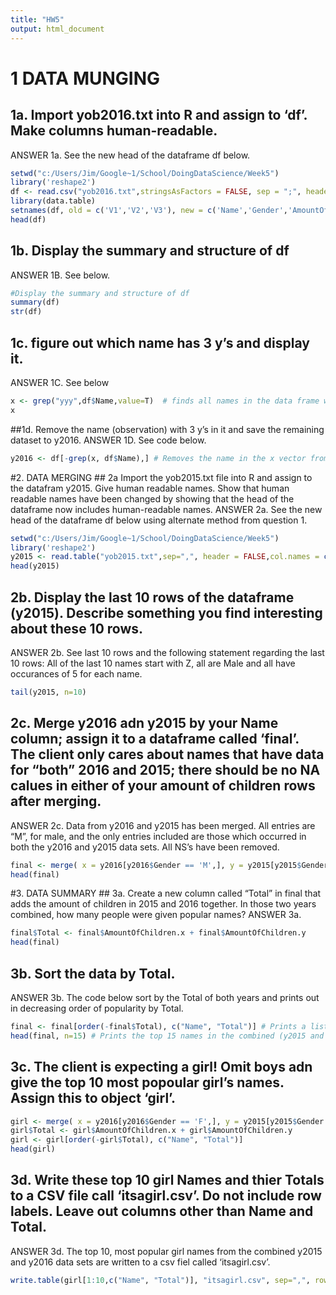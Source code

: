 ```yaml
---
title: "HW5"
output: html_document
---
```

# 1 DATA MUNGING
## 1a. Import yob2016.txt into R and assign to 'df'.  Make columns human-readable.
ANSWER 1a.  See the new head of the dataframe df below.
```r
setwd("c:/Users/Jim/Google~1/School/DoingDataScience/Week5")
library('reshape2')
df <- read.csv("yob2016.txt",stringsAsFactors = FALSE, sep = ";", header = FALSE)
library(data.table)
setnames(df, old = c('V1','V2','V3'), new = c('Name','Gender','AmountOfChildren'))
head(df)
```

## 1b. Display the summary and structure of df
ANSWER 1B. See below.
```r
#Display the summary and structure of df
summary(df)
str(df)
```

## 1c. figure out which name has 3 y's and display it.
ANSWER 1C. See below
```r
x <- grep("yyy",df$Name,value=T)  # finds all names in the data frame with 'yyy' in the name.
x
```
##1d. Remove the name (observation) with 3 y's in it and save the remaining dataset to y2016.
ANSWER 1D.  See code below.
```r
y2016 <- df[-grep(x, df$Name),] # Removes the name in the x vector from the df vector and assigns the remaining to a new vector called y2016
```

#2. DATA MERGING
## 2a Import the yob2015.txt file into R and assign to the datafram y2015.  Give human readable names.  Show that human readable names have been changed by showing that the head of the dataframe now includes human-readable names.
ANSWER 2a.  See the new head of the dataframe df below using alternate method from question 1.
```r
setwd("c:/Users/Jim/Google~1/School/DoingDataScience/Week5")
library('reshape2')
y2015 <- read.table("yob2015.txt",sep=",", header = FALSE,col.names = c('Name','Gender','AmountOfChildren')) 
head(y2015)
```

## 2b. Display the last 10 rows of the dataframe (y2015).  Describe something you find interesting about these 10 rows.
ANSWER 2b.  See last 10 rows and the following statement regarding the last 10 rows:  All of the last 10 names start with Z, all are Male and all have occurances of 5 for each name.
```r
tail(y2015, n=10)
```

## 2c. Merge y2016 adn y2015 by your Name column; assign it to a dataframe called 'final'.  The client only cares about names that have data for "both" 2016 and 2015; there should be no NA calues in either of your amount of children rows after merging.
ANSWER 2c. Data from y2016 and y2015 has been merged.  All entries are "M", for male, and the only entries included are those which occurred in both the y2016 and y2015 data sets.  All NS's have been removed.
```r
final <- merge( x = y2016[y2016$Gender == 'M',], y = y2015[y2015$Gender == 'M',], by = 'Name', all = FALSE)
head(final)
```

#3. DATA SUMMARY
## 3a. Create a new column called "Total" in final that adds the amount of children in 2015 and 2016 together.  In those two years combined, how many people were given popular names?
ANSWER 3a.  
```r
final$Total <- final$AmountOfChildren.x + final$AmountOfChildren.y
head(final)
```
## 3b. Sort the data by Total.
ANSWER 3b.  The code below sort by the Total of both years and prints out in decreasing order of popularity by Total. 
```r
final <- final[order(-final$Total), c("Name", "Total")] # Prints a list of the most popular names form y2016 and y2015 combined (final) in a decreasing order by Total of both years.
head(final, n=15) # Prints the top 15 names in the combined (y2015 and y2016) data set by popularity as indicated in the 'Total' column.
```
## 3c.  The client is expecting a girl! Omit boys adn give the top 10 most popoular girl's names.  Assign this to object 'girl'.
```r
girl <- merge( x = y2016[y2016$Gender == 'F',], y = y2015[y2015$Gender == 'F',], by = 'Name', all = FALSE)
girl$Total <- girl$AmountOfChildren.x + girl$AmountOfChildren.y
girl <- girl[order(-girl$Total), c("Name", "Total")] 
head(girl)
```

## 3d. Write these top 10 girl Names and thier Totals to a CSV file call 'itsagirl.csv'. Do not include row labels.  Leave out columns other than Name and Total.
ANSWER 3d. The top 10, most popular girl names from the combined y2015 and y2016 data sets are written to a csv fiel called 'itsagirl.csv'.
```r
write.table(girl[1:10,c("Name", "Total")], "itsagirl.csv", sep=",", row.names = FALSE) #creates a .csv file with the data frame used in this exercise.
```
